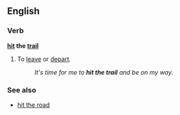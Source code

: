==English==
===Verb===
'''[[hit]] the [[trail]]'''
#{{idiom}} To [[leave]] or [[depart]].
#:''It's time for me to '''hit the trail''' and be on my way.''

===See also===
*[[hit the road]]